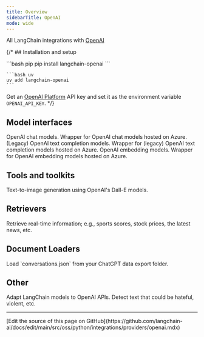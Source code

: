 ```yaml
---
title: Overview
sidebarTitle: OpenAI
mode: wide
---
```


All LangChain integrations with [OpenAI](https://en.wikipedia.org/wiki/OpenAI)

{/* ## Installation and setup

<CodeGroup>
    ```bash pip
    pip install langchain-openai
    ```

    ```bash uv
    uv add langchain-openai
    ```
</CodeGroup>

Get an [OpenAI Platform](https://platform.openai.com/docs/overview) API key and set it as the environment variable `OPENAI_API_KEY`. */}

## Model interfaces

<Columns cols={2}>
    <Card title="ChatOpenAI" href="/oss/python/integrations/chat/openai" cta="Get started" icon="message" arrow>
        OpenAI chat models.
    </Card>
    <Card title="AzureChatOpenAI" href="/oss/python/integrations/chat/azure_chat_openai" cta="Get started" icon="microsoft" arrow>
        Wrapper for OpenAI chat models hosted on Azure.
    </Card>
    <Card title="OpenAI" href="/oss/python/integrations/llms/openai" cta="Get started" icon="i-cursor" arrow>
        (Legacy) OpenAI text completion models.
    </Card>
    <Card title="AzureOpenAI" href="/oss/python/integrations/llms/azure_openai" cta="Get started" icon="microsoft" arrow>
        Wrapper for (legacy) OpenAI text completion models hosted on Azure.
    </Card>
    <Card title="OpenAIEmbeddings" href="/oss/python/integrations/text_embedding/openai" cta="Get started" icon="layer-group" arrow>
        OpenAI embedding models.
    </Card>
    <Card title="AzureOpenAIEmbeddings" href="/oss/python/integrations/text_embedding/azureopenai.mdx" cta="Get started" icon="microsoft" arrow>
        Wrapper for OpenAI embedding models hosted on Azure.
    </Card>
</Columns>

## Tools and toolkits
<Columns cols={2}>
    <Card title="Dall-E Image Generator" href="/oss/python/integrations/tools/dalle_image_generator" cta="Get started" icon="image" arrow>
        Text-to-image generation using OpenAI's Dall-E models.
    </Card>
</Columns>

## Retrievers

<Columns cols={2}>
    <Card title="ChatGPTPluginRetriever" href="/oss/python/integrations/retrievers/chatgpt-plugin" cta="Get started" icon="download" arrow>
        Retrieve real-time information; e.g., sports scores, stock prices, the latest news, etc.
    </Card>
</Columns>

## Document Loaders

<Columns cols={2}>
    <Card title="ChatGPTLoader" href="/oss/python/integrations/document_loaders/chatgpt_loader" cta="Get started" icon="file" arrow>
        Load `conversations.json` from your ChatGPT data export folder.
    </Card>
</Columns>

## Other

<Columns cols={2}>
    <Card title="Adapter" href="/oss/python/integrations/adapters/openai" cta="Get started" icon="arrows-left-right" arrow>
        Adapt LangChain models to OpenAI APIs.
    </Card>
    <Card title="OpenAIModerationChain" href="https://python.langchain.com/v0.1/docs/guides/productionization/safety/moderation" cta="Get started" icon="link" arrow>
        Detect text that could be hateful, violent, etc.
    </Card>
</Columns>

---

<Callout icon="pen-to-square" iconType="regular">
  [Edit the source of this page on GitHub](https://github.com/langchain-ai/docs/edit/main/src/oss/python/integrations/providers/openai.mdx)
</Callout>
